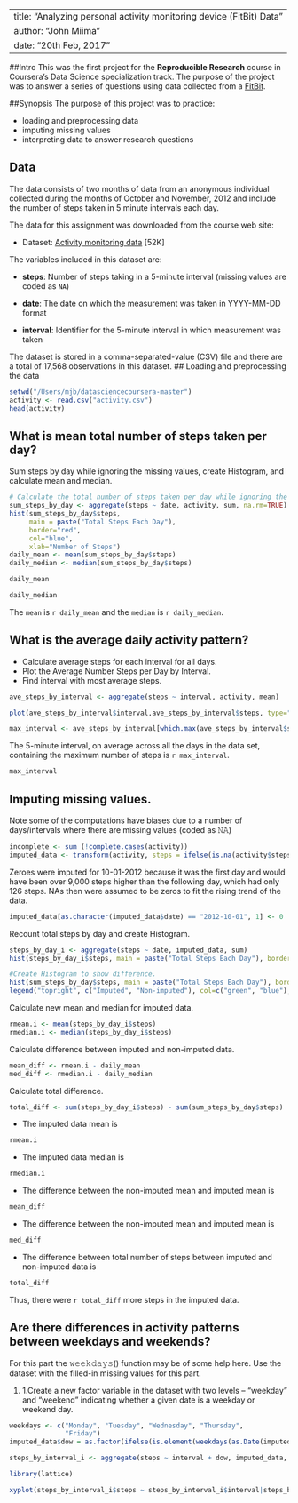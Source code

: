 
---
title: "Analyzing personal activity monitoring device (FitBit) Data"
author: "John Miima"
date: "20th Feb, 2017"
---
##Intro
This was the first project for the **Reproducible Research** course in Coursera's Data Science specialization track. The purpose of the project was to answer a series of questions using data collected from a [FitBit](http://en.wikipedia.org/wiki/Fitbit).


##Synopsis
The purpose of this project was to practice:

* loading and preprocessing data
* imputing missing values
* interpreting data to answer research questions

## Data
The data consists of two months of data from an anonymous individual collected during the months of October and November, 2012 and include the number of steps taken in 5 minute intervals each day.    

The data for this assignment was downloaded from the course web
site:

* Dataset: [Activity monitoring data](https://d396qusza40orc.cloudfront.net/repdata%2Fdata%2Factivity.zip) [52K]

The variables included in this dataset are:

* **steps**: Number of steps taking in a 5-minute interval (missing
    values are coded as `NA`)

* **date**: The date on which the measurement was taken in YYYY-MM-DD
    format

* **interval**: Identifier for the 5-minute interval in which
    measurement was taken

The dataset is stored in a comma-separated-value (CSV) file and there are a total of 17,568 observations in this dataset.
## Loading and preprocessing the data

```r
setwd("/Users/mjb/datasciencecoursera-master")
activity <- read.csv("activity.csv")
head(activity)
```
## What is mean total number of steps taken per day?
Sum steps by day while ignoring the missing values, create Histogram, and calculate mean and median.
```r
# Calculate the total number of steps taken per day while ignoring the missing values in the dataset.
sum_steps_by_day <- aggregate(steps ~ date, activity, sum, na.rm=TRUE)
hist(sum_steps_by_day$steps, 
     main = paste("Total Steps Each Day"),  
     border="red",
     col="blue", 
     xlab="Number of Steps")
daily_mean <- mean(sum_steps_by_day$steps)
daily_median <- median(sum_steps_by_day$steps)
```

```r
daily_mean
```
```r
daily_median
```
The `mean` is `r daily_mean` and the `median` is `r daily_median`.

## What is the average daily activity pattern?

* Calculate average steps for each interval for all days. 
* Plot the Average Number Steps per Day by Interval. 
* Find interval with most average steps. 
```r
ave_steps_by_interval <- aggregate(steps ~ interval, activity, mean)

plot(ave_steps_by_interval$interval,ave_steps_by_interval$steps, type="l", xlab="Interval", ylab="Number of Steps",main="Average Number of Steps per Day by Interval")

max_interval <- ave_steps_by_interval[which.max(ave_steps_by_interval$steps),1]
```

The 5-minute interval, on average across all the days in the data set, containing the maximum number of steps is `r max_interval`.

```r
max_interval
```

## Imputing missing values. 

Note some of the computations have biases due to a number of days/intervals where there are missing values (coded as 𝙽𝙰)


```r
incomplete <- sum (!complete.cases(activity))
imputed_data <- transform(activity, steps = ifelse(is.na(activity$steps), ave_steps_by_interval$steps[match(activity$interval, ave_steps_by_interval$interval)], activity$steps))
```

Zeroes were imputed for 10-01-2012 because it was the first day and would have been over 9,000 steps higher than the following day, which had only 126 steps. NAs then were assumed to be zeros to fit the rising trend of the data. 
```r
imputed_data[as.character(imputed_data$date) == "2012-10-01", 1] <- 0
```

Recount total steps by day and create Histogram. 
```r
steps_by_day_i <- aggregate(steps ~ date, imputed_data, sum)
hist(steps_by_day_i$steps, main = paste("Total Steps Each Day"), border="red",col="green", xlab="Number of Steps")

#Create Histogram to show difference. 
hist(sum_steps_by_day$steps, main = paste("Total Steps Each Day"), border="red", col="blue", xlab="Number of Steps", add=T)
legend("topright", c("Imputed", "Non-imputed"), col=c("green", "blue"), lwd=10)
```

Calculate new mean and median for imputed data. 
```r
rmean.i <- mean(steps_by_day_i$steps)
rmedian.i <- median(steps_by_day_i$steps)
```

Calculate difference between imputed and non-imputed data.
```r
mean_diff <- rmean.i - daily_mean
med_diff <- rmedian.i - daily_median
```

Calculate total difference.
```r
total_diff <- sum(steps_by_day_i$steps) - sum(sum_steps_by_day$steps)
```
* The imputed data mean is 
```r
rmean.i
```
* The imputed data median is 
```r
rmedian.i
```
* The difference between the non-imputed mean and imputed mean is
```r
mean_diff
```
* The difference between the non-imputed mean and imputed mean is 
```r
med_diff
```
* The difference between total number of steps between imputed and non-imputed data is 
```r
total_diff
```
Thus, there were `r total_diff` more steps in the imputed data.

## Are there differences in activity patterns between weekdays and weekends?

For this part the 𝚠𝚎𝚎𝚔𝚍𝚊𝚢𝚜() function may be of some help here. Use the dataset with the filled-in missing values for this part.

1. 1.Create a new factor variable in the dataset with two levels – “weekday” and “weekend” indicating whether a given date is a weekday or weekend day.
``` r
weekdays <- c("Monday", "Tuesday", "Wednesday", "Thursday", 
              "Friday")
imputed_data$dow = as.factor(ifelse(is.element(weekdays(as.Date(imputed_data$date)),weekdays), "Weekday", "Weekend"))

steps_by_interval_i <- aggregate(steps ~ interval + dow, imputed_data, mean)

library(lattice)

xyplot(steps_by_interval_i$steps ~ steps_by_interval_i$interval|steps_by_interval_i$dow, main="Average Steps per Day by Interval",xlab="Interval", ylab="Steps",layout=c(1,2), type="l")
```
